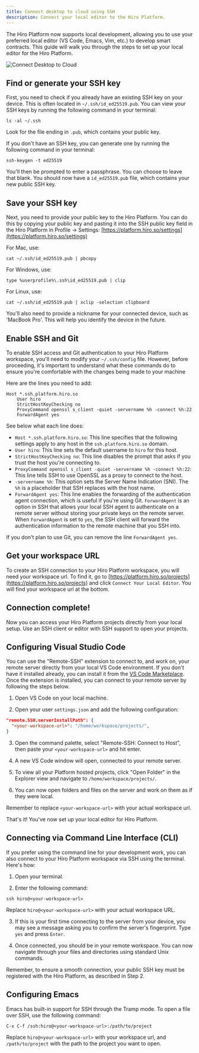 ```yaml
---
title: Connect desktop to cloud using SSH
description: Connect your local editor to the Hiro Platform.
---
```


The Hiro Platform now supports local development, allowing you to use your preferred local editor (VS Code, Emacs, Vim, etc.) to develop smart contracts. This guide will walk you through the steps to set up your local editor for the Hiro Platform.

![Connect Desktop to Cloud](../images/connect-desktop-to-cloud/settings.png)

## Find or generate your SSH key

First, you need to check if you already have an existing SSH key on your device. This is often located in `~/.ssh/id_ed25519.pub`. You can view your SSH keys by running the following command in your terminal:

```console title="Terminal"
ls -al ~/.ssh
```

Look for the file ending in `.pub`, which contains your public key.

If you don't have an SSH key, you can generate one by running the following command in your terminal:

```console title="Terminal"
ssh-keygen -t ed25519
```

You'll then be prompted to enter a passphrase. You can choose to leave that blank. You should now have a `id_ed25519.pub` file, which contains your new public SSH key.

## Save your SSH key

Next, you need to provide your public key to the Hiro Platform. You can do this by copying your public key and pasting it into the SSH public key field in the Hiro Platform in Profile -> Settings: [https://platform.hiro.so/settings](https://platform.hiro.so/settings)

For Mac, use:

```
cat ~/.ssh/id_ed25519.pub | pbcopy
```

For Windows, use:

```
type %userprofile%\.ssh\id_ed25519.pub | clip
```

For Linux, use:

```
cat ~/.ssh/id_ed25519.pub | xclip -selection clipboard
```

You'll also need to provide a nickname for your connected device, such as 'MacBook Pro'. This will help you identify the device in the future.

## Enable SSH and Git

To enable SSH access and Git authentication to your Hiro Platform workspace, you'll need to modify your `~/.ssh/config` file. However, before proceeding, it's important to understand what these commands do to ensure you're comfortable with the changes being made to your machine

Here are the lines you need to add:

```console
Host *.ssh.platform.hiro.so
    User hiro
    StrictHostKeyChecking no
    ProxyCommand openssl s_client -quiet -servername %h -connect %h:22
    ForwardAgent yes
```

<Callout title="Property Descriptions">
See below what each line does:

- `Host *.ssh.platform.hiro.so`: This line specifies that the following settings apply to any host in the `ssh.platform.hiro.so` domain.
- `User hiro`: This line sets the default username to `hiro` for this host.
- `StrictHostKeyChecking no`: This line disables the prompt that asks if you trust the host you're connecting to.
- `ProxyCommand openssl s_client -quiet -servername %h -connect %h:22`: This line tells SSH to use OpenSSL as a proxy to connect to the host.
- `-servername %h`: This option sets the Server Name Indication (SNI). The `%h` is a placeholder that SSH replaces with the host name.
- `ForwardAgent yes`: This line enables the forwarding of the authentication agent connection, which is useful if you're using Git. `ForwardAgent` is an option in SSH that allows your local SSH agent to authenticate on a remote server without storing your private keys on the remote server. When `ForwardAgent` is set to `yes`, the SSH client will forward the authentication information to the remote machine that you SSH into.

If you don't plan to use Git, you can remove the line `ForwardAgent yes`.

</Callout>

## Get your workspace URL

To create an SSH connection to your Hiro Platform workspace, you will need your workspace url. To find it, go to [https://platform.hiro.so/projects](https://platform.hiro.so/projects) and click `Connect Your Local Editor`. You will find your workspace url at the bottom.

## Connection complete!

Now you can access your Hiro Platform projects directly from your local setup. Use an SSH client or editor with SSH support to open your projects.

## Configuring Visual Studio Code

You can use the "Remote-SSH" extension to connect to, and work on, your remote server directly from your local VS Code environment. If you don't have it installed already, you can install it from the [VS Code Marketplace](https://marketplace.visualstudio.com/items?itemName=ms-vscode-remote.remote-ssh).
Once the extension is installed, you can connect to your remote server by following the steps below.

1. Open VS Code on your local machine.

2. Open your user `settings.json` and add the following configuration:

```json
"remote.SSH.serverInstallPath": {
  "<your-workspace-url>": "/home/workspace/projects/",
}
```

3. Open the command palette, select "Remote-SSH: Connect to Host", then paste your `<your-workspace-url>` and hit enter.

4. A new VS Code window will open, connected to your remote server.

5. To view all your Platform hosted projects, click "Open Folder" in the Explorer view and navigate to `/home/workspace/projects/`.

6. You can now open folders and files on the server and work on them as if they were local.

Remember to replace `<your-workspace-url>` with your actual workspace url.

That's it! You've now set up your local editor for Hiro Platform.

## Connecting via Command Line Interface (CLI)

If you prefer using the command line for your development work, you can also connect to your Hiro Platform workspace via SSH using the terminal. Here's how:

1. Open your terminal.

2. Enter the following command:

```console title="Terminal"
ssh hiro@<your-workspace-url>
```

Replace `hiro@<your-workspace-url>` with your actual workspace URL.

3. If this is your first time connecting to the server from your device, you may see a message asking you to confirm the server's fingerprint. Type `yes` and press `Enter`.

4. Once connected, you should be in your remote workspace. You can now navigate through your files and directories using standard Unix commands.

Remember, to ensure a smooth connection, your public SSH key must be registered with the Hiro Platform, as described in Step 2.

## Configuring Emacs

Emacs has built-in support for SSH through the Tramp mode. To open a file over SSH, use the following command:

```console
C-x C-f /ssh:hiro@<your-workspace-url>:/path/to/project
```

Replace `hiro@<your-workspace-url>` with your workspace url, and `/path/to/project` with the path to the project you want to open.
